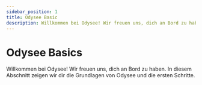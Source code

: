 ---
sidebar_position: 1
title: Odysee Basic
description: Willkommen bei Odysee! Wir freuen uns, dich an Bord zu haben.
---

# Odysee Basics

Willkommen bei Odysee! Wir freuen uns, dich an Bord zu haben. In diesem Abschnitt zeigen wir dir die Grundlagen von Odysee und die ersten Schritte.

<CategoryCards/>
